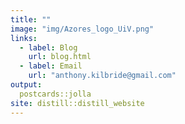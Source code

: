 ```yaml
---
title: ""
image: "img/Azores_logo_UiV.png"
links:
  - label: Blog
    url: blog.html
  - label: Email
    url: "anthony.kilbride@gmail.com"
output:
  postcards::jolla
site: distill::distill_website
---
```

